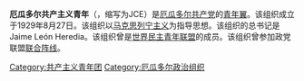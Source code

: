 {{unreferenced|time=2016-08-23T13:56:16+00:00}}
'''厄瓜多尔共产主义青年'''（{{lang-es|Juventud Comunista del Ecuador}}，缩写为JCE）是[[厄瓜多尔共产党|厄瓜多尔共产党]]的[[青年翼|青年翼]]。该组织成立于1929年8月27日。该组织以[[马克思列宁主义|马克思列宁主义]]为指导思想。该组织的总书记是Jaime León Heredia。该组织曾是[[世界民主青年联盟|世界民主青年联盟]]的成员。该组织曾参加政党联盟[[联合阵线_(厄瓜多尔)|联合阵线]]。

[[Category:共产主义青年团|Category:共产主义青年团]]
[[Category:厄瓜多尔政治组织|Category:厄瓜多尔政治组织]]